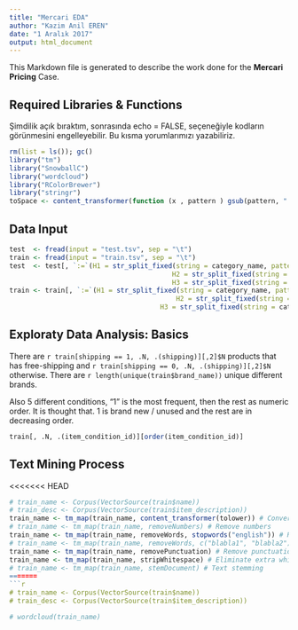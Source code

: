 ---
title: "Mercari EDA"
author: "Kazim Anil EREN"
date: "1 Aralık 2017"
output: html_document
---
This Markdown file is generated to describe the work done for the **Mercari Pricing** Case.

## Required Libraries & Functions

Şimdilik açık bıraktım, sonrasında echo = FALSE, seçeneğiyle kodların görünmesini engelleyebilir. 
Bu kısma yorumlarımızı yazabiliriz.

```{r results = 'hide', message = FALSE} 
rm(list = ls()); gc()
library("tm")
library("SnowballC")
library("wordcloud")
library("RColorBrewer")
library("stringr")
toSpace <- content_transformer(function (x , pattern ) gsub(pattern, " ", x))
```

## Data Input

```{r results = 'hide'}
test  <- fread(input = "test.tsv", sep = "\t")
train <- fread(input = "train.tsv", sep = "\t")
test  <- test[, `:=`(H1 = str_split_fixed(string = category_name, pattern = "/", n = 3)[,1],
										 H2 = str_split_fixed(string = category_name, pattern = "/", n = 3)[,2],
										 H3 = str_split_fixed(string = category_name, pattern = "/", n = 3)[,3])]
train <- train[, `:=`(H1 = str_split_fixed(string = category_name, pattern = "/", n = 3)[,1],
			 							  H2 = str_split_fixed(string = category_name, pattern = "/", n = 3)[,2],
			  						  H3 = str_split_fixed(string = category_name, pattern = "/", n = 3)[,3])]
```

## Exploraty Data Analysis: Basics

There are `r train[shipping == 1, .N, .(shipping)][,2]$N` products that has free-shipping and `r train[shipping == 0, .N, .(shipping)][,2]$N` otherwise.
There are `r length(unique(train$brand_name))` unique different brands.

Also 5 different conditions, "1" is the most frequent, then the rest as numeric order. 
It is thought that. 1 is brand new / unused and the rest are in decreasing order.
```{r echo = FALSE}
train[, .N, .(item_condition_id)][order(item_condition_id)]
```

## Text Mining Process

<<<<<<< HEAD
```{r eval = FALSE}
# train_name <- Corpus(VectorSource(train$name))
# train_desc <- Corpus(VectorSource(train$item_description))
train_name <- tm_map(train_name, content_transformer(tolower)) # Convert the text to lower case
# train_name <- tm_map(train_name, removeNumbers) # Remove numbers
train_name <- tm_map(train_name, removeWords, stopwords("english")) # Remove english common stopwords
# train_name <- tm_map(train_name, removeWords, c("blabla1", "blabla2")) # Remove your own stop word: specify your stopwords as a character vector
train_name <- tm_map(train_name, removePunctuation) # Remove punctuations
train_name <- tm_map(train_name, stripWhitespace) # Eliminate extra white spaces
# train_name <- tm_map(train_name, stemDocument) # Text stemming
=======
```{r}
# train_name <- Corpus(VectorSource(train$name))
# train_desc <- Corpus(VectorSource(train$item_description))
```

```{r}
# wordcloud(train_name)
```

